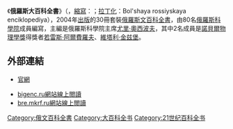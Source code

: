《'''俄羅斯大百科全書'''》（{{lang-ru|Большая российская энциклопедия}}，[[首字母縮略字|縮寫]]：{{lang|ru|БРЭ}}；[[俄文拉丁化|拉丁化]]：Bol'shaya rossiyskaya enciklopediya），2004年[[出版|出版]]的30冊套裝[[俄羅斯文|俄羅斯文]][[百科全書|百科全書]]，由80名[[俄羅斯科學院|俄羅斯科學院]]成員編寫，主編是俄羅斯科學院主席[[尤里·奧西波夫|尤里·奧西波夫]]，其中2名成員是[[諾貝爾物理學獎|諾貝爾物理學獎]]得獎者[[若雷斯·阿爾費羅夫|若雷斯·阿爾費羅夫]]、[[維塔利·金兹堡|維塔利·金兹堡]]。

== 外部連結 ==
* {{ru}}[http://www.greatbook.ru/catal/bre.html 官網]{{Wayback|url=http://www.greatbook.ru/catal/bre.html |date=20171010011236 }}
*[http://bigenc.ru bigenc.ru網站線上閲讀]{{Wayback|url=http://bigenc.ru/ |date=20200917014037 }}
*[http://bre.mkrf.ru bre.mkrf.ru網站線上閲讀]{{Wayback|url=http://bre.mkrf.ru/ |date=20200416153903 }}

[[Category:俄文百科全書|Category:俄文百科全書]]
[[Category:大百科全书|Category:大百科全书]]
[[Category:21世纪百科全书|Category:21世纪百科全书]]